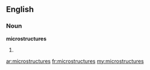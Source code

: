 ==English==

===Noun===
'''microstructures'''

# {{plural of|[[microstructure]]}}

[[ar:microstructures]]
[[fr:microstructures]]
[[my:microstructures]]